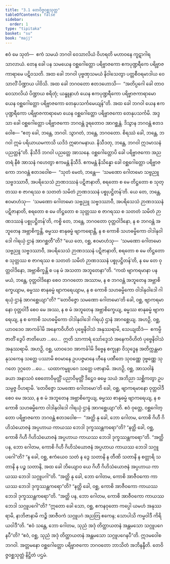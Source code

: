 ```yaml
---
title: "3.1 တေဝိဇ္ဇဝစ္ဆသုတ္တ"
tableOfContents: false
sidebar:
  order: 1
type: "tipitaka"
basket: "su"
book: "majj"
---
```



<DynamicBreadcrumb />

<Division number="185" book="majj">

<Paragraph number="517" book="majj">
ဧဝံ မေ သုတံ—  ဧကံ သမယံ ဘဂဝါ ဝေသာလိယံ ဝိဟရတိ မဟာဝနေ ကူဋာဂါရသာလာယံ. တေန ခေါ ပန သမယေန ဝစ္ဆဂေါတ္တော ပရိဗ္ဗာဇကော ဧကပုဏ္ဍရီကေ ပရိဗ္ဗာဇကာရာမေ ပဋိဝသတိ. အထ ခေါ ဘဂဝါ ပုဗ္ဗဏှသမယံ နိဝါသေတွာ ပတ္တစီဝရမာဒါယ ဝေသာလိံ ပိဏ္ဍာယ ပါဝိသိ. အထ ခေါ ဘဂဝတော ဧတဒဟောသိ—  “အတိပ္ပဂေါ ခေါ တာဝ ဝေသာလိယံ ပိဏ္ဍာယ စရိတုံ; ယန္နူနာဟံ ယေန ဧကပုဏ္ဍရီကော ပရိဗ္ဗာဇကာရာမော ယေန ဝစ္ဆဂေါတ္တော ပရိဗ္ဗာဇကော တေနုပသင်္ကမေယျန်”တိ. အထ ခေါ ဘဂဝါ ယေန ဧကပုဏ္ဍရီကော ပရိဗ္ဗာဇကာရာမော ယေန ဝစ္ဆဂေါတ္တော ပရိဗ္ဗာဇကော တေနုပသင်္ကမိ. အဒ္ဒသာ ခေါ ဝစ္ဆဂေါတ္တော ပရိဗ္ဗာဇကော ဘဂဝန္တံ ဒူရတောဝ အာဂစ္ဆန္တံ. ဒိသွာန ဘဂဝန္တံ ဧတဒဝေါစ—
</Paragraph>

<Paragraph number="518" book="majj">
“ဧတု ခေါ, ဘန္တေ, ဘဂဝါ. သွာဂတံ, ဘန္တေ, ဘဂဝတော. စိရဿံ ခေါ, ဘန္တေ, ဘဂဝါ ဣမံ ပရိယာယမကာသိ ယဒိဒံ ဣဓာဂမနာယ. နိသီဒတု, ဘန္တေ, ဘဂဝါ ဣဒမာသနံ ပညတ္တန်”တိ. နိသီဒိ ဘဂဝါ ပညတ္တေ အာသနေ. ဝစ္ဆဂေါတ္တောပိ ခေါ ပရိဗ္ဗာဇကော အညတရံ နီစံ အာသနံ ဂဟေတွာ ဧကမန္တံ နိသီဒိ. ဧကမန္တံ နိသိန္နော ခေါ ဝစ္ဆဂေါတ္တော ပရိဗ္ဗာဇကော ဘဂဝန္တံ ဧတဒဝေါစ—  “သုတံ မေတံ, ဘန္တေ—  ‘သမဏော ဂေါတမော သဗ္ဗညူ သဗ္ဗဒဿာဝီ, အပရိသေသံ ဉာဏဒဿနံ ပဋိဇာနာတိ, စရတော စ မေ တိဋ္ဌတော စ သုတ္တဿ စ ဇာဂရဿ စ သတတံ သမိတံ ဉာဏဒဿနံ ပစ္စုပဋ္ဌိတန်’တိ. ယေ တေ, ဘန္တေ, ဧဝမာဟံသု—  ‘သမဏော ဂေါတမော သဗ္ဗညူ သဗ္ဗဒဿာဝီ, အပရိသေသံ ဉာဏဒဿနံ ပဋိဇာနာတိ, စရတော စ မေ တိဋ္ဌတော စ သုတ္တဿ စ ဇာဂရဿ စ သတတံ သမိတံ ဉာဏဒဿနံ ပစ္စုပဋ္ဌိတန်’တိ, ကစ္စိ တေ, ဘန္တေ, ဘဂဝတော ဝုတ္တဝါဒိနော, န စ ဘဂဝန္တံ အဘူတေန အဗ္ဘာစိက္ခန္တိ, ဓမ္မဿ စာနုဓမ္မံ ဗျာကရောန္တိ, န စ ကောစိ သဟဓမ္မိကော ဝါဒါနုဝါဒေါ ဂါရယှံ ဌာနံ အာဂစ္ဆတီ”တိ?
</Paragraph>

<Paragraph number="519" book="majj">
“ယေ တေ, ဝစ္ဆ, ဧဝမာဟံသု—  ‘သမဏော ဂေါတမော သဗ္ဗညူ သဗ္ဗဒဿာဝီ, အပရိသေသံ ဉာဏဒဿနံ ပဋိဇာနာတိ, စရတော စ မေ တိဋ္ဌတော စ သုတ္တဿ စ ဇာဂရဿ စ သတတံ သမိတံ ဉာဏဒဿနံ ပစ္စုပဋ္ဌိတန်’တိ, န မေ တေ ဝုတ္တဝါဒိနော, အဗ္ဘာစိက္ခန္တိ စ ပန မံ အသတာ အဘူတေနာ”တိ.
</Paragraph>

</Division>
<Division number="186" book="majj">

<Paragraph number="520" book="majj">
“ကထံ ဗျာကရမာနာ ပန မယံ, ဘန္တေ, ဝုတ္တဝါဒိနော စေဝ ဘဂဝတော အဿာမ, န စ ဘဂဝန္တံ အဘူတေန အဗ္ဘာစိက္ခေယျာမ, ဓမ္မဿ စာနုဓမ္မံ ဗျာကရေယျာမ, န စ ကောစိ သဟဓမ္မိကော ဝါဒါနုဝါဒေါ ဂါရယှံ ဌာနံ အာဂစ္ဆေယျာ”တိ?
</Paragraph>

<Paragraph number="521" book="majj">
“‘တေဝိဇ္ဇော သမဏော ဂေါတမော’တိ ခေါ, ဝစ္ဆ, ဗျာကရမာနော ဝုတ္တဝါဒီ စေဝ မေ အဿ, န စ မံ အဘူတေန အဗ္ဘာစိက္ခေယျ, ဓမ္မဿ စာနုဓမ္မံ ဗျာကရေယျ, န စ ကောစိ သဟဓမ္မိကော ဝါဒါနုဝါဒေါ ဂါရယှံ ဌာနံ အာဂစ္ဆေယျ. အဟဉှိ, ဝစ္ဆ, ယာဝဒေဝ အာကင်္ခါမိ အနေကဝိဟိတံ ပုဗ္ဗေနိဝါသံ အနုဿရာမိ, သေယျထိဒံ—  ဧကမ္ပိ ဇာတိံ ဒွေပိ ဇာတိယော …ပေ…  ဣတိ သာကာရံ သော်ဒ္ဒေသံ အနေကဝိဟိတံ ပုဗ္ဗေနိဝါသံ အနုဿရာမိ. အဟဉှိ, ဝစ္ဆ, ယာဝဒေဝ အာကင်္ခါမိ ဒိဗ္ဗေန စက္ခုနာ ဝိသုဒ္ဓေန အတိက္ကန္တမာနုသကေန သတ္တေ ပဿာမိ စဝမာနေ ဥပပဇ္ဇမာနေ ဟီနေ ပဏီတေ သုဝဏ္ဏေ ဒုဗ္ဗဏ္ဏေ သုဂတေ ဒုဂ္ဂတေ …ပေ…  ယထာကမ္မူပဂေ သတ္တေ ပဇာနာမိ. အဟဉှိ, ဝစ္ဆ, အာသဝါနံ ခယာ အနာသဝံ စေတောဝိမုတ္တိံ ပညာဝိမုတ္တိံ ဒိဋ္ဌေဝ ဓမ္မေ သယံ အဘိညာ သစ္ဆိကတွာ ဥပသမ္ပဇ္ဇ ဝိဟရာမိ.
</Paragraph>

<Paragraph number="522" book="majj">
‘တေဝိဇ္ဇော သမဏော ဂေါတမော’တိ ခေါ, ဝစ္ဆ, ဗျာကရမာနော ဝုတ္တဝါဒီ စေဝ မေ အဿ, န စ မံ အဘူတေန အဗ္ဘာစိက္ခေယျ, ဓမ္မဿ စာနုဓမ္မံ ဗျာကရေယျ, န စ ကောစိ သဟဓမ္မိကော ဝါဒါနုဝါဒေါ ဂါရယှံ ဌာနံ အာဂစ္ဆေယျာ”တိ.
</Paragraph>

<Paragraph number="523" book="majj">
ဧဝံ ဝုတ္တေ, ဝစ္ဆဂေါတ္တော ပရိဗ္ဗာဇကော ဘဂဝန္တံ ဧတဒဝေါစ—  “အတ္ထိ နု ခေါ, ဘော ဂေါတမ, ကောစိ ဂိဟီ ဂိဟိသံယောဇနံ အပ္ပဟာယ ကာယဿ ဘေဒါ ဒုက္ခဿန္တကရော”တိ? “နတ္ထိ ခေါ, ဝစ္ဆ, ကောစိ ဂိဟီ ဂိဟိသံယောဇနံ အပ္ပဟာယ ကာယဿ ဘေဒါ ဒုက္ခဿန္တကရော”တိ.
</Paragraph>

<Paragraph number="524" book="majj">
“အတ္ထိ ပန, ဘော ဂေါတမ, ကောစိ ဂိဟီ ဂိဟိသံယောဇနံ အပ္ပဟာယ ကာယဿ ဘေဒါ သဂ္ဂူပဂေါ”တိ? “န ခေါ, ဝစ္ဆ, ဧကံယေဝ သတံ န ဒွေ သတာနိ န တီဏိ သတာနိ န စတ္တာရိ သတာနိ န ပဉ္စ သတာနိ, အထ ခေါ ဘိယျောဝ ယေ ဂိဟီ ဂိဟိသံယောဇနံ အပ္ပဟာယ ကာယဿ ဘေဒါ သဂ္ဂူပဂါ”တိ.
</Paragraph>

<Paragraph number="525" book="majj">
“အတ္ထိ နု ခေါ, ဘော ဂေါတမ, ကောစိ အာဇီဝကော ကာယဿ ဘေဒါ ဒုက္ခဿန္တကရော”တိ? “နတ္ထိ ခေါ, ဝစ္ဆ, ကောစိ အာဇီဝကော ကာယဿ ဘေဒါ ဒုက္ခဿန္တကရော”တိ.
</Paragraph>

<Paragraph number="526" book="majj">
“အတ္ထိ ပန, ဘော ဂေါတမ, ကောစိ အာဇီဝကော ကာယဿ ဘေဒါ သဂ္ဂူပဂေါ”တိ? “ဣတော ခေါ သော, ဝစ္ဆ, ဧကနဝုတော ကပ္ပေါ ယမဟံ အနုဿရာမိ, နာဘိဇာနာမိ ကဉ္စိ အာဇီဝကံ သဂ္ဂူပဂံ အညတြ ဧကေန; သောပါသိ ကမ္မဝါဒီ ကိရိယဝါဒီ”တိ. “ဧဝံ သန္တေ, ဘော ဂေါတမ, သုညံ အဒုံ တိတ္ထာယတနံ အန္တမသော သဂ္ဂူပဂေနပီ”တိ? “ဧဝံ, ဝစ္ဆ, သုညံ အဒုံ တိတ္ထာယတနံ အန္တမသော သဂ္ဂူပဂေနပီ”တိ.
</Paragraph>

<Paragraph number="527" book="majj">
ဣဒမဝေါစ ဘဂဝါ. အတ္တမနော ဝစ္ဆဂေါတ္တော ပရိဗ္ဗာဇကော ဘဂဝတော ဘာသိတံ အဘိနန္ဒီတိ.

</Paragraph>
</Division>

<Paragraph number="528" type="center" book="majj">
တေဝိဇ္ဇဝစ္ဆသုတ္တံ နိဋ္ဌိတံ ပဌမံ.
</Paragraph>